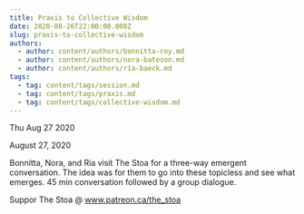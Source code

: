 ```yaml
---
title: Praxis to Collective Wisdom
date: 2020-08-26T22:00:00.000Z
slug: praxis-to-collective-wisdom
authors:
  - author: content/authors/bonnitta-roy.md
  - author: content/authors/nora-bateson.md
  - author: content/authors/ria-baeck.md
tags:
  - tag: content/tags/session.md
  - tag: content/tags/praxis.md
  - tag: content/tags/collective-wisdom.md
---
```






Thu Aug 27 2020

August 27, 2020

Bonnitta, Nora, and Ria visit The Stoa for a three-way emergent conversation. The idea was for them to go into these topicless and see what emerges. 45 min conversation followed by a group dialogue.

Suppor The Stoa @ www.patreon.ca/the_stoa


